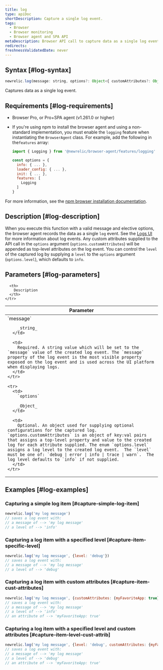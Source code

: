 ```yaml
---
title: log
type: apiDoc
shortDescription: Capture a single log event.
tags:
  - Browser
  - Browser monitoring
  - Browser agent and SPA API
metaDescription: Browser API call to capture data as a single log event.
redirects:
freshnessValidatedDate: never
---
```


## Syntax [#log-syntax]

```js
newrelic.log(message: string, options?: Object<{ customAttributes?: Object, level?: 'debug|error|info|trace|warn'}>)
```

Captures data as a single log event.

## Requirements [#log-requirements]

* Browser Pro, or Pro+SPA agent (v1.261.0 or higher)
* If you're using npm to install the browser agent and using a non-standard implementation, you must enable the `logging` feature when instantiating the `BrowserAgent` class. For example, add the following in the`features` array:

  ```js
  import { Logging } from '@newrelic/browser-agent/features/logging'

  const options = {
    info: { ... },
    loader_config: { ... },
    init: { ... },
    features: [
      Logging
    ]
  }
  ```

For more information, see the [npm browser installation documentation](https://www.npmjs.com/package/@newrelic/browser-agent#new-relic-browser-agent).

## Description [#log-description]

When you execute this function with a valid message and elective options, the browser agent records the data as a single `log` event.  See the [Logs UI](/docs/logs/ui-data/use-logs-ui/) for more information about log events. Any custom attributes supplied to the API call in the `options` argument (`options.customAttributes`) will be appended as top-level attributes on the log event. You can control the `level` of the captured log by supplying a `level` to the `options` argument (`options.level`), which defaults to `info`.

## Parameters [#log-parameters]

<table>
  <thead>
    <tr>
      <th width="25%">
        Parameter
      </th>

      <th>
        Description
      </th>
    </tr>
  </thead>

  <tbody>
    <tr>
      <td>
        `message`

        _string_
      </td>

      <td>
        Required. A string value which will be set to the `message` value of the created log event. The `message` property of the log event is the most visible property exposed on the log event and is used across the UI platform when displaying logs.
      </td>
    </tr>

    <tr>
      <td>
        `options`

        _Object_
      </td>

      <td>
        Optional. An object used for supplying optional configurations for the captured log. `options.customAttributes` is an object of key:val pairs that assigns a top-level property and value to the created log for each attribute supplied. The enum `options.level` assigns a log level to the created log event.  The `level` must be one of: `debug | error | info | trace | warn`.  The log level defaults to `info` if not supplied.
      </td>
    </tr>
  </tbody>
</table>

## Examples [#log-examples]

### Capturing a simple log item [#capture-simple-log-item]

```js
newrelic.log('my log message')
// saves a log event with:
// a message of --> 'my log message'
// a level of --> 'info'
```

### Capturing a log item with a specified level [#capture-item-specific-level]

```js
newrelic.log('my log message', {level: 'debug'})
// saves a log event with:
// a message of --> 'my log message'
// a level of --> 'debug'
```

### Capturing a log item with custom attributes [#capture-item-cust-attributes]

```js
newrelic.log('my log message', {customAttributes: {myFavoriteApp: true}})
// saves a log event with:
// a message of --> 'my log message'
// a level of --> 'info'
// an attribute of --> 'myFavoriteApp: true'
```

### Capturing a log item with a specified level and custom attributes [#capture-item-level-cust-attrib]

```js
newrelic.log('my log message', {level: 'debug', customAttributes: {myFavoriteApp: true}})
// saves a log event with:
// a message of --> 'my log message'
// a level of --> 'debug'
// an attribute of --> 'myFavoriteApp: true'
```
